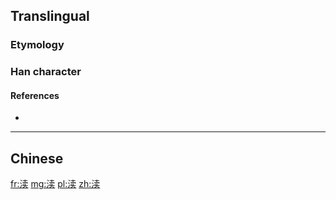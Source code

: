 {{also|瀆}}

==Translingual==
{{Han simplified forms|瀆|涜|渎}}

===Etymology===
{{Han simp|瀆|f=賣|t=卖}}

===Han character===
{{Han char|rn=85|rad=水|as=08|sn=11|four=|canj=EJNK|ids=⿰氵卖}}

====References====
* {{Han ref|kx=0633.371|hdz=31643.060|uh=6E0E|ud=28174}}

----

==Chinese==
{{zh-see|瀆}}

[[fr:渎]]
[[mg:渎]]
[[pl:渎]]
[[zh:渎]]